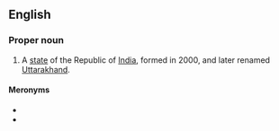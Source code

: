 ==English==

===Proper noun===
{{en-proper noun}}

# A [[state]] of the Republic of [[India]], formed in 2000, and later renamed [[Uttarakhand]].

====Meronyms====
* {{l|en|Garhwal}}
* {{l|en|Kumaon}}